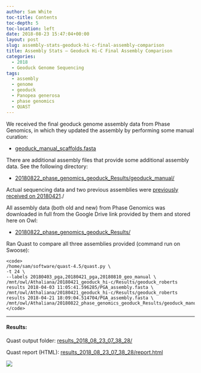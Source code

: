 ```yaml
---
author: Sam White
toc-title: Contents
toc-depth: 5
toc-location: left
date: 2018-08-23 15:47:04+00:00
layout: post
slug: assembly-stats-geoduck-hi-c-final-assembly-comparison
title: Assembly Stats – Geoduck Hi-C Final Assembly Comparison
categories:
  - 2018
  - Geoduck Genome Sequencing
tags:
  - assembly
  - genome
  - geoduck
  - Panopea generosa
  - phase genomics
  - QUAST
---
```


We received the final geoduck genome assembly data from Phase Genomics, in which they updated the assembly by performing some manual curation:





  * [geoduck_manual_scaffolds.fasta](https://owl.fish.washington.edu/Athaliana/20180822_phase_genomics_geoduck_Results/geoduck_manual/geoduck_manual_scaffolds.fasta)



There are additional assembly files that provide some additional assembly data. See the following directory:



  * [20180822_phase_genomics_geoduck_Results/geoduck_manual/](https://owl.fish.washington.edu/Athaliana/20180822_phase_genomics_geoduck_Results/geoduck_manual/)



Actual sequencing data and two previous assemblies were [previously received on 20180421](https://robertslab.github.io/sams-notebook/posts/2018/2018-04-21-data-management-geoduck-phase-genomics-hi-c-data/)./

All assembly data (both old and new) from Phase Genomics was downloaded in full from the Google Drive link provided by them and stored here on Owl:





  * [20180822_phase_genomics_geoduck_Results/](https://owl.fish.washington.edu/Athaliana/20180822_phase_genomics_geoduck_Results/)



Ran Quast to compare all three assemblies provided (command run on Swoose):


    
    <code>
    /home/sam/software/quast-4.5/quast.py \
    -t 24 \
    --labels 20180403_pga,20180421_pga,20180810_geo_manual \
    /mnt/owl/Athaliana/20180421_geoduck_hi-c/Results/geoduck_roberts results 2018-04-03 11:05:41.596285/PGA_assembly.fasta \ /mnt/owl/Athaliana/20180421_geoduck_hi-c/Results/geoduck_roberts results 2018-04-21 18:09:04.514704/PGA_assembly.fasta \ /mnt/owl/Athaliana/20180822_phase_genomics_geoduck_Results/geoduck_manual/geoduck_manual_scaffolds.fasta
    </code>





* * *





#### Results:



Quast output folder: [results_2018_08_23_07_38_28/](https://owl.fish.washington.edu/Athaliana/quast_results/results_2018_08_23_07_38_28/)

Quast report (HTML): [results_2018_08_23_07_38_28/report.html](https://owl.fish.washington.edu/Athaliana/quast_results/results_2018_08_23_07_38_28/report.html)

![](https://owl.fish.washington.edu/Athaliana/quast_results/results_2018_08_23_07_38_28/20180823_quast_geoduck_pga.png)
